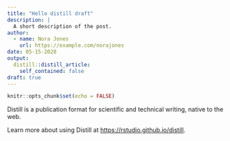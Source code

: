 ```yaml
---
title: "Hello distill draft"
description: |
  A short description of the post.
author:
  - name: Nora Jones
    url: https://example.com/norajones
date: 05-15-2020
output:
  distill::distill_article:
    self_contained: false
draft: true
---
```


```r
knitr::opts_chunk$set(echo = FALSE)
```

Distill is a publication format for scientific and technical writing, native to the web.

Learn more about using Distill at <https://rstudio.github.io/distill>.

